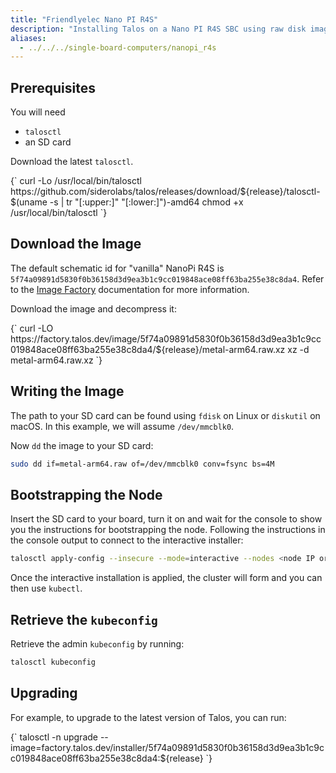 ```yaml
---
title: "Friendlyelec Nano PI R4S"
description: "Installing Talos on a Nano PI R4S SBC using raw disk image."
aliases:
  - ../../../single-board-computers/nanopi_r4s
---
```



## Prerequisites

You will need

- `talosctl`
- an SD card

Download the latest `talosctl`.

<CodeBlock lang="sh">
  {`
curl -Lo /usr/local/bin/talosctl https://github.com/siderolabs/talos/releases/download/${release}/talosctl-$(uname -s | tr "[:upper:]" "[:lower:]")-amd64
chmod +x /usr/local/bin/talosctl
  `}
</CodeBlock>

## Download the Image

The default schematic id for "vanilla" NanoPi R4S is `5f74a09891d5830f0b36158d3d9ea3b1c9cc019848ace08ff63ba255e38c8da4`.
Refer to the [Image Factory](../../learn-more/image-factory.mdx) documentation for more information.

Download the image and decompress it:

<CodeBlock lang="sh">
  {`
curl -LO https://factory.talos.dev/image/5f74a09891d5830f0b36158d3d9ea3b1c9cc019848ace08ff63ba255e38c8da4/${release}/metal-arm64.raw.xz
xz -d metal-arm64.raw.xz
  `}
</CodeBlock>

## Writing the Image

The path to your SD card can be found using `fdisk` on Linux or `diskutil` on macOS.
In this example, we will assume `/dev/mmcblk0`.

Now `dd` the image to your SD card:

```bash
sudo dd if=metal-arm64.raw of=/dev/mmcblk0 conv=fsync bs=4M
```

## Bootstrapping the Node

Insert the SD card to your board, turn it on and wait for the console to show you the instructions for bootstrapping the node.
Following the instructions in the console output to connect to the interactive installer:

```bash
talosctl apply-config --insecure --mode=interactive --nodes <node IP or DNS name>
```

Once the interactive installation is applied, the cluster will form and you can then use `kubectl`.

## Retrieve the `kubeconfig`

Retrieve the admin `kubeconfig` by running:

```bash
talosctl kubeconfig
```

## Upgrading

For example, to upgrade to the latest version of Talos, you can run:

<CodeBlock lang="sh">
  {`
talosctl -n <node IP or DNS name> upgrade --image=factory.talos.dev/installer/5f74a09891d5830f0b36158d3d9ea3b1c9cc019848ace08ff63ba255e38c8da4:${release}
  `}
</CodeBlock>